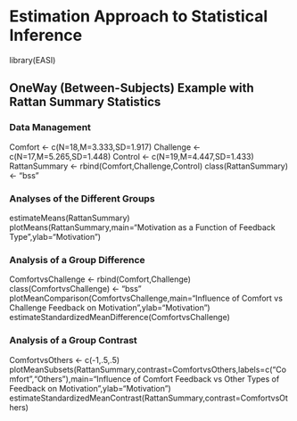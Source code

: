 # Estimation Approach to Statistical Inference

library(EASI)

## OneWay (Between-Subjects) Example with Rattan Summary Statistics

### Data Management

Comfort <- c(N=18,M=3.333,SD=1.917)
Challenge <- c(N=17,M=5.265,SD=1.448)
Control <- c(N=19,M=4.447,SD=1.433)
RattanSummary <- rbind(Comfort,Challenge,Control)
class(RattanSummary) <- "bss"


### Analyses of the Different Groups

estimateMeans(RattanSummary)
plotMeans(RattanSummary,main="Motivation as a Function of Feedback Type",ylab="Motivation")

### Analysis of a Group Difference

ComfortvsChallenge <- rbind(Comfort,Challenge)
class(ComfortvsChallenge) <- "bss"
plotMeanComparison(ComfortvsChallenge,main="Influence of Comfort vs Challenge Feedback on Motivation",ylab="Motivation")
estimateStandardizedMeanDifference(ComfortvsChallenge)

### Analysis of a Group Contrast

ComfortvsOthers <- c(-1,.5,.5)
plotMeanSubsets(RattanSummary,contrast=ComfortvsOthers,labels=c("Comfort","Others"),main="Influence of Comfort Feedback vs Other Types of Feedback on Motivation",ylab="Motivation")
estimateStandardizedMeanContrast(RattanSummary,contrast=ComfortvsOthers)
